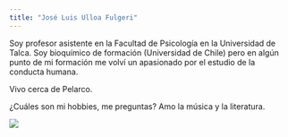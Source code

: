 ```yaml
---
title: "José Luis Ulloa Fulgeri"
---
```


Soy profesor asistente en la Facultad de Psicología en la Universidad de Talca. Soy bioquímico de formación (Universidad de Chile) pero en algún punto de mi formación me volví un apasionado por el estudio de la conducta humana.

Vivo cerca de Pelarco.

¿Cuáles son mi hobbies, me preguntas?
Amo la música y la literatura.

![](free_time_118.jpg)